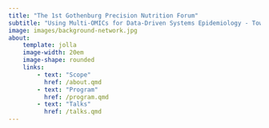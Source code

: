 ```yaml
---
title: "The 1st Gothenburg Precision Nutrition Forum"
subtitle: "Using Multi-OMICs for Data-Driven Systems Epidemiology - Towards Precision Nutrition"
image: images/background-network.jpg
about:
    template: jolla
    image-width: 20em
    image-shape: rounded
    links:
        - text: "Scope"
          href: /about.qmd
        - text: "Program"
          href: /program.qmd
        - text: "Talks"
          href: /talks.qmd
---
```

